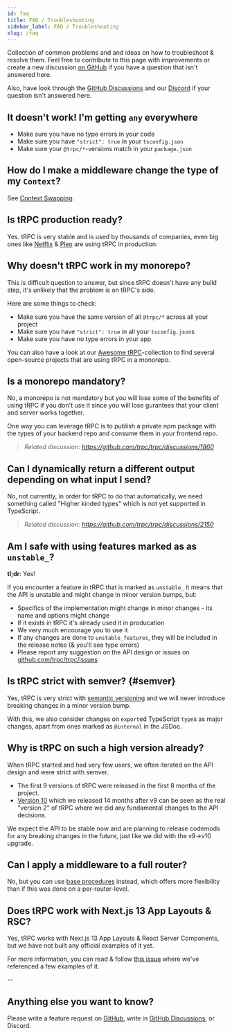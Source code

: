 ```yaml
---
id: faq
title: FAQ / Troubleshooting
sidebar_label: FAQ / Troubleshooting
slug: /faq
---
```


Collection of common problems and and ideas on how to troubleshoot & resolve them. Feel free to contribute to this page with improvements or create a new discussion [on GitHub](https://github.com/trpc/trpc/discussions) if you have a question that isn't answered here.

Also, have look through the [GitHub Discussions](https://github.com/trpc/trpc/discussions) and our [Discord](https://trpc.io/discord) if your question isn't answered here.

## It doesn't work! I'm getting `any` everywhere

- Make sure you have no type errors in your code
- Make sure you have `"strict": true` in your `tsconfig.json`
- Make sure your `@trpc/*`-versions match in your `package.json`

## How do I make a middleware change the type of my `Context`?

See [Context Swapping](middlewares#context-swapping).

## Is tRPC production ready?

Yes. tRPC is very stable and is used by thousands of companies, even big ones like [Netflix](https://netflix.com) & [Pleo](https://pleo.io) are using tRPC in production.

## Why doesn't tRPC work in my monorepo?

This is difficult question to answer, but since tRPC doesn't have any build step, it's unlikely that the problem is on tRPC's side.

Here are some things to check:

- Make sure you have the same version of all `@trpc/*` across all your project
- Make sure you have `"strict": true` in all your `tsconfig.json`s
- Make sure you have no type errors in your app

You can also have a look at our [Awesome tRPC](awesome-trpc)-collection to find several open-source projects that are using tRPC in a monorepo.

## Is a monorepo mandatory?

No, a monorepo is not mandatory but you will lose some of the benefits of using tRPC if you don't use it since you will lose gurantees that your client and server works together.

One way you can leverage tRPC is to publish a private npm package with the types of your backend repo and consume them in your frontend repo.

> _Related discussion: https://github.com/trpc/trpc/discussions/1860_

## Can I dynamically return a different output depending on what input I send?

No, not currently, in order for tRPC to do that automatically, we need something called "Higher kinded types" which is not yet supported in TypeScript.

> _Related discussion: https://github.com/trpc/trpc/discussions/2150_

## Am I safe with using features marked as as `unstable_`?

**tl;dr**: Yes!

If you encounter a feature in tRPC that is marked as `unstable_` it means that the API is unstable and might change in minor version bumps, but:

- Specifics of the implementation might change in minor changes - its name and options might change
- If it exists in tRPC it's already used it in producation
- We very much encourage you to use it
- If any changes are done to `unstable_features`, they will be included in the release notes (& you'll see type errors)
- Please report any suggestion on the API design or issues on [github.com/trpc/trpc/issues](https://github.com/trpc/trpc/issues)

## Is tRPC strict with semver? {#semver}

Yes, tRPC is very strict with [semantic versioning](https://semver.org/) and we will never introduce breaking changes in a minor version bump.

With this, we also consider changes on `export`ed TypeScript `type`s as major changes, apart from ones marked as `@internal` in the JSDoc.

## Why is tRPC on such a high version already?

When tRPC started and had very few users, we often iterated on the API design and were strict with semver.

- The first 9 versions of tRPC were released in the first 8 months of the project.
- [Version 10](https://trpc.io/blog/announcing-trpc-10) which we released 14 months after v9 can be seen as the real "version 2" of tRPC where we did any fundamental changes to the API decisions.

We expect the API to be stable now and are planning to release codemods for any breaking changes in the future, just like we did with the v9->v10 upgrade.

## Can I apply a middleware to a full router?

No, but you can use [base procedures](procedures#reusable-base-procedures) instead, which offers more flexibility than if this was done on a per-router-level.

## Does tRPC work with Next.js 13 App Layouts & RSC?

Yes, tRPC works with Next.js 13 App Layouts & React Server Components, but we have not built any official examples of it yet.

For more information, you can read & follow [this issue](https://github.com/trpc/trpc/issues/3297) where we've referenced a few examples of it.

--

## Anything else you want to know?

Please write a feature request on [GitHub](https://github.com/trpc/trpc/issues), write in [GitHub Discussions](https://github.com/trpc/trpc/discussions), or Discord.

